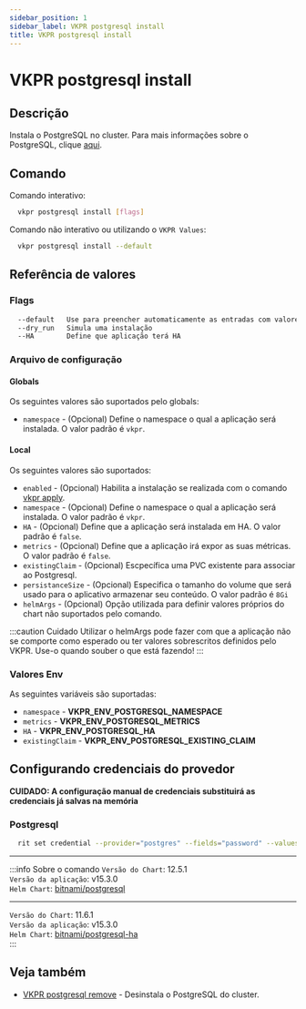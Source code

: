 ```yaml
---
sidebar_position: 1
sidebar_label: VKPR postgresql install
title: VKPR postgresql install
---
```


# VKPR postgresql install

## Descrição

Instala o PostgreSQL no cluster. Para mais informações sobre o PostgreSQL, clique [aqui](https://www.postgresql.org/).

## Comando

Comando interativo:

```bash
  vkpr postgresql install [flags]
```

Comando não interativo ou utilizando o `VKPR Values`:

```bash
  vkpr postgresql install --default
```

## Referência de valores

### Flags

```sh
  --default   Use para preencher automaticamente as entradas com valores padrões
  --dry_run   Simula uma instalação
  --HA        Define que aplicação terá HA
```

### Arquivo de configuração

#### Globals

Os seguintes valores são suportados pelo globals:

- `namespace` - (Opcional) Define o namespace o qual a aplicação será instalada. O valor padrão é `vkpr`.

#### Local

Os seguintes valores são suportados:

- `enabled` - (Opcional) Habilita a instalação se realizada com o comando [vkpr apply](/docs/commands/apply).
- `namespace` - (Opcional) Define o namespace o qual a aplicação será instalada. O valor padrão é `vkpr`.
- `HA` - (Opcional) Define que a aplicação será instalada em HA. O valor padrão é `false`.
- `metrics` - (Opcional) Define que a aplicação irá expor as suas métricas. O valor padrão é `false`.
- `existingClaim` - (Opcional) Escpecífica uma PVC existente para associar ao Postgresql.
- `persistanceSize` - (Opcional) Especifica o tamanho do volume que será usado para o aplicativo armazenar seu conteúdo. O valor padrão é `8Gi`
- `helmArgs` - (Opcional) Opção utilizada para definir valores próprios do chart não suportados pelo comando.

:::caution Cuidado
Utilizar o helmArgs pode fazer com que a aplicação não se comporte como esperado ou ter valores sobrescritos definidos pelo VKPR.
Use-o quando souber o que está fazendo!
:::

### Valores Env

As seguintes variáveis são suportadas:

- `namespace` - **VKPR_ENV_POSTGRESQL_NAMESPACE**
- `metrics` - **VKPR_ENV_POSTGRESQL_METRICS**
- `HA` - **VKPR_ENV_POSTGRESQL_HA**
- `existingClaim` - **VKPR_ENV_POSTGRESQL_EXISTING_CLAIM**

## Configurando credenciais do provedor

**CUIDADO: A configuração manual de credenciais substituirá as credenciais já salvas na memória**

### Postgresql

```bash
  rit set credential --provider="postgres" --fields="password" --values="seu-password"
```

---

:::info Sobre o comando
`Versão do Chart`: 12.5.1 <br/>
`Versão da aplicação`: v15.3.0 <br/>
`Helm Chart`: [bitnami/postgresql](https://artifacthub.io/packages/helm/bitnami/postgresql) <br/>

---

`Versão do Chart`: 11.6.1 <br/>
`Versão da aplicação`: v15.3.0 <br/>
`Helm Chart`: [bitnami/postgresql-ha](https://artifacthub.io/packages/helm/bitnami/postgresql-ha) <br/>
:::

## Veja também

- [VKPR postgresql remove](/docs/commands/postgresql/remove) - Desinstala o PostgreSQL do cluster.

